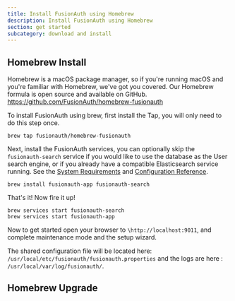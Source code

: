 ```yaml
---
title: Install FusionAuth using Homebrew
description: Install FusionAuth using Homebrew
section: get started
subcategory: download and install
---
```



## Homebrew Install

Homebrew is a macOS package manager, so if you're running macOS and you're familiar with Homebrew, we've got you covered. Our Homebrew formula is open source and available on GitHub.
https://github.com/FusionAuth/homebrew-fusionauth

To install FusionAuth using brew, first install the Tap, you will only need to do this step once.

```
brew tap fusionauth/homebrew-fusionauth
```

Next, install the FusionAuth services, you can optionally skip the `fusionauth-search` service if you would like to use the database as the User search engine, or if you already have a compatible Elasticsearch service running. See the [System Requirements](/docs/v1/tech/installation-guide/system-requirements) and [Configuration Reference](/docs/v1/tech/reference/configuration).

```
brew install fusionauth-app fusionauth-search
```

That's it!  Now fire it up!

```
brew services start fusionauth-search
brew services start fusionauth-app
```

Now to get started open your browser to `\http://localhost:9011`, and complete maintenance mode and the setup wizard.

The shared configuration file will be located here: `/usr/local/etc/fusionauth/fusionauth.properties` and the logs are here : `/usr/local/var/log/fusionauth/`.

## Homebrew Upgrade

<UpgradeUsingBrew />